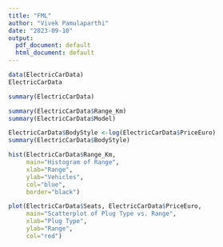 ---
title: "FML"
author: "Vivek Pamulaparthi"
date: "2023-09-10"
output:
  pdf_document: default
  html_document: default
---


```{r}
data(ElectricCarData)
ElectricCarData

```

```{r}
summary(ElectricCarData)

```

```{r}
summary(ElectricCarData$Range_Km)
summary(ElectricCarData$Model)

```


```{r}
ElectricCarData$BodyStyle <-log(ElectricCarData$PriceEuro)
summary(ElectricCarData$BodyStyle)

```

```{r}
hist(ElectricCarData$Range_Km, 
     main="Histogram of Range",
     xlab="Range",
     ylab="Vehicles",
     col="blue",
     border="black")

```

```{r}
plot(ElectricCarData$Seats, ElectricCarData$PriceEuro,
     main="Scatterplot of Plug Type vs. Range",
     xlab="Plug Type",
     ylab="Range",
     col="red")
```

